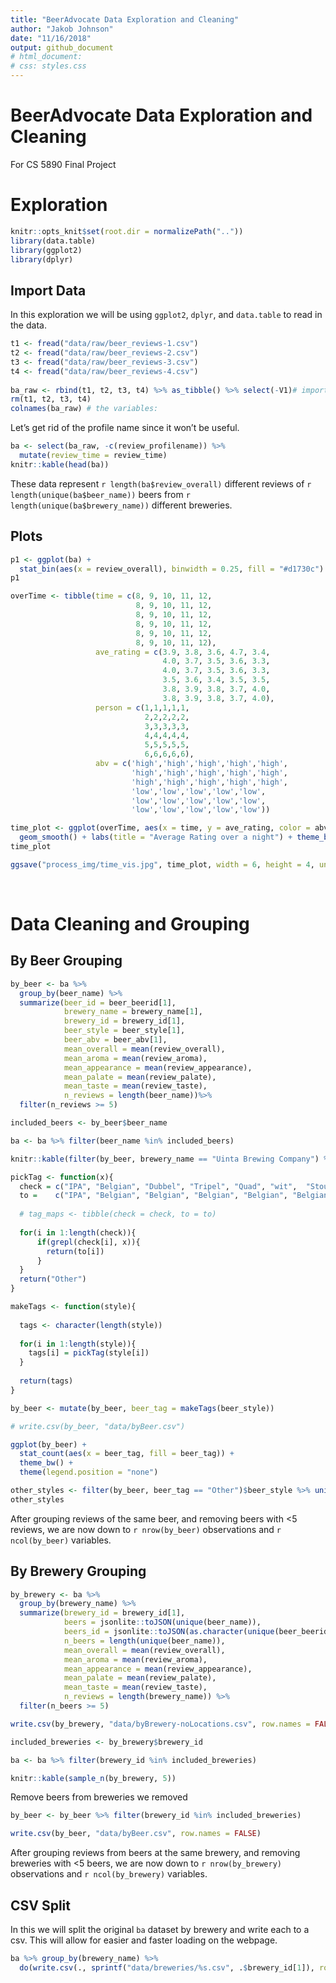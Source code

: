 ```yaml
---
title: "BeerAdvocate Data Exploration and Cleaning"
author: "Jakob Johnson"
date: "11/16/2018"
output: github_document
# html_document:
# css: styles.css
---
```


# BeerAdvocate Data Exploration and Cleaning
For CS 5890 Final Project

# Exploration
```r
knitr::opts_knit$set(root.dir = normalizePath(".."))
library(data.table)
library(ggplot2)
library(dplyr)
```

## Import Data

In this exploration we will be using `ggplot2`, `dplyr`, and `data.table` to read in the data.

```r
t1 <- fread("data/raw/beer_reviews-1.csv")
t2 <- fread("data/raw/beer_reviews-2.csv")
t3 <- fread("data/raw/beer_reviews-3.csv")
t4 <- fread("data/raw/beer_reviews-4.csv")
  
ba_raw <- rbind(t1, t2, t3, t4) %>% as_tibble() %>% select(-V1)# import the data as a dplyr tibble
rm(t1, t2, t3, t4)
colnames(ba_raw) # the variables:
```

Let's get rid of the profile name since it won't be useful. 

```r
ba <- select(ba_raw, -c(review_profilename)) %>% 
  mutate(review_time = review_time)
knitr::kable(head(ba))
```

These data represent `r length(ba$review_overall)` different reviews of `r length(unique(ba$beer_name))` beers from `r length(unique(ba$brewery_name))` different breweries. 

## Plots

```r
p1 <- ggplot(ba) +
  stat_bin(aes(x = review_overall), binwidth = 0.25, fill = "#d1730c")
p1
```

```r

overTime <- tibble(time = c(8, 9, 10, 11, 12,
                            8, 9, 10, 11, 12,
                            8, 9, 10, 11, 12,
                            8, 9, 10, 11, 12,
                            8, 9, 10, 11, 12,
                            8, 9, 10, 11, 12), 
                   ave_rating = c(3.9, 3.8, 3.6, 4.7, 3.4, 
                                  4.0, 3.7, 3.5, 3.6, 3.3, 
                                  4.0, 3.7, 3.5, 3.6, 3.3,
                                  3.5, 3.6, 3.4, 3.5, 3.5, 
                                  3.8, 3.9, 3.8, 3.7, 4.0, 
                                  3.8, 3.9, 3.8, 3.7, 4.0),
                   person = c(1,1,1,1,1,
                              2,2,2,2,2,
                              3,3,3,3,3,
                              4,4,4,4,4,
                              5,5,5,5,5,
                              6,6,6,6,6),
                   abv = c('high','high','high','high','high',
                           'high','high','high','high','high',
                           'high','high','high','high','high',
                           'low','low','low','low','low',
                           'low','low','low','low','low',
                           'low','low','low','low','low'))

time_plot <- ggplot(overTime, aes(x = time, y = ave_rating, color = abv)) + 
  geom_smooth() + labs(title = "Average Rating over a night") + theme_bw()
time_plot

ggsave("process_img/time_vis.jpg", time_plot, width = 6, height = 4, units = 'in')

```

<br>

# Data Cleaning and Grouping

## By Beer Grouping
```r
by_beer <- ba %>%
  group_by(beer_name) %>%
  summarize(beer_id = beer_beerid[1],
            brewery_name = brewery_name[1],
            brewery_id = brewery_id[1],
            beer_style = beer_style[1],
            beer_abv = beer_abv[1],
            mean_overall = mean(review_overall),
            mean_aroma = mean(review_aroma),
            mean_appearance = mean(review_appearance),
            mean_palate = mean(review_palate),
            mean_taste = mean(review_taste),
            n_reviews = length(beer_name))%>%
  filter(n_reviews >= 5)

included_beers <- by_beer$beer_name

ba <- ba %>% filter(beer_name %in% included_beers)

knitr::kable(filter(by_beer, brewery_name == "Uinta Brewing Company") %>% head(.,5))
```

```r
pickTag <- function(x){
  check = c("IPA", "Belgian", "Dubbel", "Tripel", "Quad", "wit",  "Stout", "Porter", "Pale Ale", "Lager", "Keller", "Pilsner", "Pilsener", "weizen", "Wheat", "Weiss")
  to =    c("IPA", "Belgian", "Belgian", "Belgian", "Belgian", "Belgian","Stout", "Porter", "Pale Ale", "Lager", "Lager", "Pilsner", "Pilsner", "Wheat Beer", "Wheat Beer", "Wheat Beer")
  
  # tag_maps <- tibble(check = check, to = to)
  
  for(i in 1:length(check)){
      if(grepl(check[i], x)){
        return(to[i])
      }
  }
  return("Other")
}

makeTags <- function(style){
  
  tags <- character(length(style))
    
  for(i in 1:length(style)){
    tags[i] = pickTag(style[i])
  }
  
  return(tags)
}

by_beer <- mutate(by_beer, beer_tag = makeTags(beer_style))

# write.csv(by_beer, "data/byBeer.csv")

ggplot(by_beer) +
  stat_count(aes(x = beer_tag, fill = beer_tag)) +
  theme_bw() +
  theme(legend.position = "none") 

other_styles <- filter(by_beer, beer_tag == "Other")$beer_style %>% unique()
other_styles

```

After grouping reviews of the same beer, and removing beers with <5 reviews, we are now down to `r nrow(by_beer)` observations and `r ncol(by_beer)` variables. 

## By Brewery Grouping

```r
by_brewery <- ba %>%
  group_by(brewery_name) %>%
  summarize(brewery_id = brewery_id[1],
            beers = jsonlite::toJSON(unique(beer_name)), 
            beers_id = jsonlite::toJSON(as.character(unique(beer_beerid))), 
            n_beers = length(unique(beer_name)),
            mean_overall = mean(review_overall),
            mean_aroma = mean(review_aroma),
            mean_appearance = mean(review_appearance),
            mean_palate = mean(review_palate),
            mean_taste = mean(review_taste),
            n_reviews = length(brewery_name)) %>%
  filter(n_beers >= 5)

write.csv(by_brewery, "data/byBrewery-noLocations.csv", row.names = FALSE)

included_breweries <- by_brewery$brewery_id

ba <- ba %>% filter(brewery_id %in% included_breweries)

knitr::kable(sample_n(by_brewery, 5))
```

Remove beers from breweries we removed

```r
by_beer <- by_beer %>% filter(brewery_id %in% included_breweries)

write.csv(by_beer, "data/byBeer.csv", row.names = FALSE)
```

After grouping reviews from beers at the same brewery, and removing breweries with <5 beers, we are now down to `r nrow(by_brewery)` observations and `r ncol(by_brewery)` variables. 

## CSV Split

In this we will split the original `ba` dataset by brewery and write each to a csv. This will allow for easier and faster loading on the webpage. 

```r
ba %>% group_by(brewery_name) %>%
  do(write.csv(., sprintf("data/breweries/%s.csv", .$brewery_id[1]), row.names = FALSE))
```

